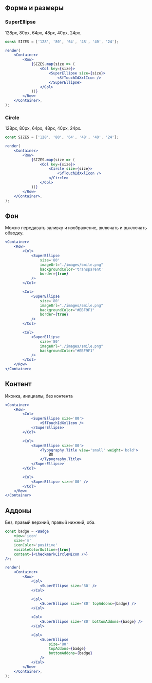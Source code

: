 ## Форма и размеры

### SuperEllipse

128px, 80px, 64px, 48px, 40px, 24px.

```jsx live
const SIZES = ['128', '80', '64', '48', '40', '24'];

render(
    <Container>
        <Row>
            {SIZES.map(size => (
                <Col key={size}>
                    <SuperEllipse size={size}>
                        <SfTouchIdXxlIcon />
                    </SuperEllipse>
                </Col>
            ))}
        </Row>
    </Container>,
);
```

### Circle

128px, 80px, 64px, 48px, 40px, 24px.

```jsx live
const SIZES = ['128', '80', '64', '48', '40', '24'];

render(
    <Container>
        <Row>
            {SIZES.map(size => (
                <Col key={size}>
                    <Circle size={size}>
                        <SfTouchIdXxlIcon />
                    </Circle>
                </Col>
            ))}
        </Row>
    </Container>,
);
```

## Фон

Можно передавать заливку и изображение, включать и выключать обводку.

```jsx live
<Container>
    <Row>
        <Col>
            <SuperEllipse
                size='80'
                imageUrl="./images/smile.png"
                backgroundColor='transparent'
                border={true}
            />
        </Col>

        <Col>
            <SuperEllipse
                size='80'
                imageUrl="./images/smile.png"
                backgroundColor="#EBF9F1"
                border={true}
            />
        </Col>

        <Col>
            <SuperEllipse
                size='80'
                imageUrl="./images/smile.png"
                backgroundColor="#EBF9F1"
            />
        </Col>
    </Row>
</Container>
```

## Контент

Иконка, инициалы, без контента

```jsx live
<Container>
    <Row>
        <Col>
            <SuperEllipse size='80'>
                <SfTouchIdXxlIcon />
            </SuperEllipse>
        </Col>

        <Col>
            <SuperEllipse size='80'>
                <Typography.Title view='small' weight='bold'>
                    ЙО
                </Typography.Title>
            </SuperEllipse>
        </Col>

        <Col>
            <SuperEllipse size='80' />
        </Col>
    </Row>
</Container>
```

## Аддоны

Без, правый верхний, правый нижний, оба.

```jsx live
const badge = <Badge
    view='icon'
    size='m'
    iconColor='positive'
    visibleColorOutline={true}
    content={<CheckmarkCircleMIcon />}
/>;

render(
    <Container>
        <Row>
            <Col>
                <SuperEllipse size='80' />
            </Col>

            <Col>
                <SuperEllipse size='80' topAddons={badge} />
            </Col>

            <Col>
                <SuperEllipse size='80' bottomAddons={badge} />
            </Col>

            <Col>
                <SuperEllipse
                    size='80'
                    topAddons={badge}
                    bottomAddons={badge}
                />
            </Col>
        </Row>
    </Container>,
);
```
